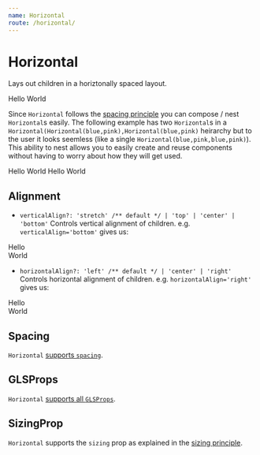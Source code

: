 ```yaml
---
name: Horizontal
route: /horizontal/
---
```



# Horizontal 

Lays out children in a horiztonally spaced layout.

<Playground>
  <Horizontal>
    <Flex style={{backgroundColor: "lightskyblue"}}>Hello</Flex>
    <Flex style={{backgroundColor: "lightpink"}}>World</Flex>
  </Horizontal>
</Playground>

Since `Horizontal` follows the [spacing principle][principle-spacing] you can compose / nest `Horizontal`s easily. The following example has two `Horizontal`s in a `Horizontal(Horizontal(blue,pink),Horizontal(blue,pink)` heirarchy but to the user it looks seemless (like a single `Horizontal(blue,pink,blue,pink)`). This ability to nest allows you to easily create and reuse components without having to worry about how they will get used.

<Playground>
  <Horizontal>
    <Horizontal sizing="flex">
      <Flex style={{backgroundColor: "lightskyblue"}}>Hello</Flex>
      <Flex style={{backgroundColor: "lightpink"}}>World</Flex>
    </Horizontal>
    <Horizontal sizing="flex">
      <Flex style={{backgroundColor: "lightskyblue"}}>Hello</Flex>
      <Flex style={{backgroundColor: "lightpink"}}>World</Flex>
    </Horizontal>
  </Horizontal>
</Playground>

## Alignment
* `verticalAlign?: 'stretch' /** default */ | 'top' | 'center' | 'bottom'` Controls vertical alignment of children. e.g. `verticalAlign='bottom'` gives us:

<Playground>
  <Horizontal verticalAlign='bottom' style={{height: '100px'}} spacing={10}>
    <div style={{backgroundColor: "lightskyblue"}}>Hello</div>
    <div style={{backgroundColor: "lightpink"}}>World</div>
  </Horizontal>
</Playground>

* `horizontalAlign?: 'left' /** default */ | 'center' | 'right'` Controls horizontal alignment of children. e.g. `horizontalAlign='right'` gives us:

<Playground>
  <Horizontal horizontalAlign='right'>
    <div style={{backgroundColor: "lightskyblue"}}>Hello</div>
    <div style={{backgroundColor: "lightpink"}}>World</div>
  </Horizontal>
</Playground>

## Spacing

`Horizontal` [supports `spacing`][common-types].

## GLSProps

`Horizontal` [supports all `GLSProps`][common-types].

## SizingProp

`Horizontal` supports the `sizing` prop as explained in the [sizing principle][principle-sizing].

[common-types]:../common-types/
[principle-spacing]:../principle-spacing/
[principle-sizing]:../principle-sizing/

